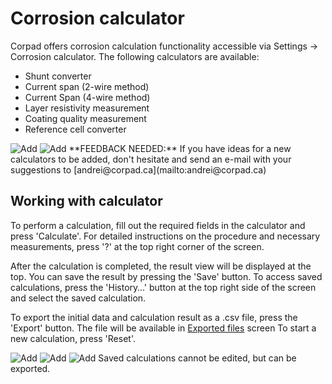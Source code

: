 
# Corrosion calculator

Corpad offers corrosion calculation functionality accessible via Settings -> Corrosion calculator. The following calculators are available:

- Shunt converter
- Current span (2-wire method)
- Current Span (4-wire method)
- Layer resistivity measurement
- Coating quality measurement
- Reference cell converter

<ImageView>
  <Image src="/images/calculator/8.1.png" alt="Add" width={300} height={300} />
  <Image src="/images/calculator/8.2.png" alt="Add" width={300} height={300} />
</ImageView>

<Callout>
  **FEEDBACK NEEDED:** If you have ideas for a new calculators to be added,
  don't hesitate and send an e-mail with your suggestions to
  [andrei@corpad.ca](mailto:andrei@corpad.ca)
</Callout>

## Working with calculator

To perform a calculation, fill out the required fields in the calculator and press 'Calculate'. For detailed instructions on the procedure and necessary measurements, press '?' at the top right corner of the screen.

After the calculation is completed, the result view will be displayed at the top. You can save the result by pressing the 'Save' button. To access saved calculations, press the 'History…' button at the top right side of the screen and select the saved calculation.

To export the initial data and calculation result as a .csv file, press the 'Export' button. The file will be available in [Exported files](./export/exported_files.mdx) screen To start a new calculation, press 'Reset'.

<ImageView>
  <Image src="/images/calculator/8.3.png" alt="Add" width={300} height={300} />
  <Image src="/images/calculator/8.4.png" alt="Add" width={300} height={300} />
  <Image src="/images/calculator/8.5.png" alt="Add" width={300} height={300} />
</ImageView>

<Callout type="info" emoji="ℹ️">
  Saved calculations cannot be edited, but can be exported.
</Callout>
